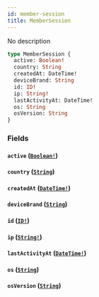 ```yaml
---
id: member-session
title: MemberSession
---
```


No description

```graphql
type MemberSession {
  active: Boolean!
  country: String
  createdAt: DateTime!
  deviceBrand: String
  id: ID!
  ip: String!
  lastActivityAt: DateTime!
  os: String
  osVersion: String
}
```

### Fields

#### `active` ([`Boolean!`](/graphql/scalars/boolean))

#### `country` ([`String`](/graphql/scalars/string))

#### `createdAt` ([`DateTime!`](/graphql/scalars/date-time))

#### `deviceBrand` ([`String`](/graphql/scalars/string))

#### `id` ([`ID!`](/graphql/scalars/id))

#### `ip` ([`String!`](/graphql/scalars/string))

#### `lastActivityAt` ([`DateTime!`](/graphql/scalars/date-time))

#### `os` ([`String`](/graphql/scalars/string))

#### `osVersion` ([`String`](/graphql/scalars/string))
